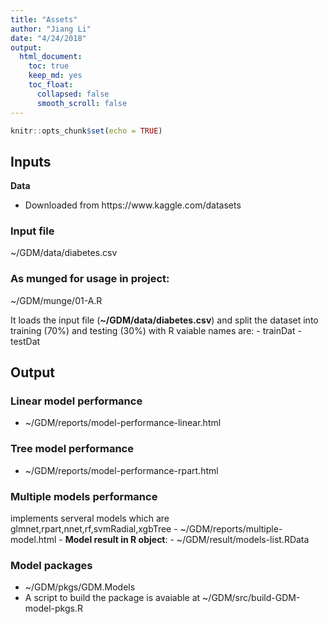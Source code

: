 ```yaml
---
title: "Assets"
author: "Jiang Li"
date: "4/24/2018"
output: 
  html_document:
    toc: true
    keep_md: yes
    toc_float:
      collapsed: false
      smooth_scroll: false
---
```


```r
knitr::opts_chunk$set(echo = TRUE)
```

## Inputs

**Data**

- Downloaded from https://www.kaggle.com/datasets

### Input file
~/GDM/data/diabetes.csv

### **As munged for usage in project:**
~/GDM/munge/01-A.R

It loads the input file (**~/GDM/data/diabetes.csv**) and split the dataset into training (70%) and testing (30%) with R vaiable names are:
- trainDat
- testDat

## Output

###  Linear model performance
- ~/GDM/reports/model-performance-linear.html

### Tree model performance
- ~/GDM/reports/model-performance-rpart.html

### Multiple models performance
implements serveral models which are glmnet,rpart,nnet,rf,svmRadial,xgbTree
- ~/GDM/reports/multiple-model.html
- **Model result in R object**: 
    - ~/GDM/result/models-list.RData
    
### Model packages
- ~/GDM/pkgs/GDM.Models
- A script to build the package is avaiable at ~/GDM/src/build-GDM-model-pkgs.R

    



